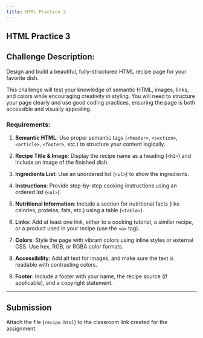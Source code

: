 ```yaml
---
title: HTML Practice 3
---
```


## HTML Practice 3

## Challenge Description:

Design and build a beautiful, fully-structured HTML recipe page for your favorite dish.

This challenge will test your knowledge of semantic HTML, images, links, and colors while encouraging creativity in styling. You will need to structure your page clearly and use good coding practices, ensuring the page is both accessible and visually appealing.

### Requirements:

1. **Semantic HTML**: Use proper semantic tags (`<header>`, `<section>`, `<article>`, `<footer>`, etc.) to structure your content logically.

2. **Recipe Title & Image**: Display the recipe name as a heading (`<h1>`) and include an image of the finished dish.

3. **Ingredients List**: Use an unordered list (`<ul>`) to show the ingredients.

4. **Instructions**: Provide step-by-step cooking instructions using an ordered list (`<ol>`).

5. **Nutritional Information**: Include a section for nutritional facts (like calories, proteins, fats, etc.) using a table (`<table>`).

6. **Links**: Add at least one link, either to a cooking tutorial, a similar recipe, or a product used in your recipe (use the `<a>` tag).

7. **Colors**: Style the page with vibrant colors using inline styles or external CSS. Use hex, RGB, or RGBA color formats.

8. **Accessibility**: Add alt text for images, and make sure the text is readable with contrasting colors.

9. **Footer**: Include a footer with your name, the recipe source (if applicable), and a copyright statement.

---

## Submission

Attach the file (`recipe.html`) to the classroom link created for the assignment.